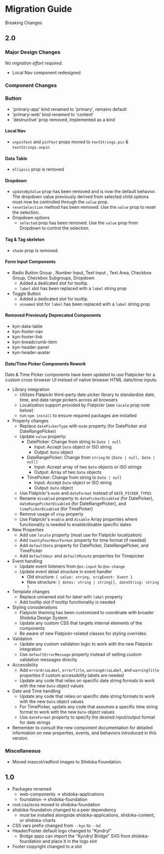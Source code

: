 
<Meta title="Migration Guide" />

# Migration Guide

Breaking Changes

## 2.0

### Major Design Changes

_No migration effort required._

- Local Nav component redesigned

### Component Changes

### Button

- 'primary-app' kind renamed to 'primary', remains default
- 'primary-web' kind renamed to 'content'
- 'destructive' prop removed, implemented as a kind

#### Local Nav

- `unpinText` and `pinText` props moved to `textStrings.pin` & `textStrings.unpin`

#### Data Table

- `ellipsis` prop is removed

#### Dropdown

- `updateByValue` prop has been removed and is now the default behavior. The dropdown value previously derived from selected child options must now be controlled through the `value` prop.
- `resetSelection` method has been removed. Use the `value` prop to reset the selection.
- Dropdown options
  - `selected` prop has been removed. Use the `value` prop from Dropdown to control the selection.

#### Tag & Tag skeleton

- `shade` prop is removed.

#### Form Input Components

- Radio Button Group , Number Input, Text Input , Text Area, Checkbox Group, Checkbox Subgroups, Dropdown
  - Added a dedicated slot for tooltip.
  - `label` slot has been replaced with a `label` string prop
- Toggle Button
  - Added a dedicated slot for tooltip.
  - `unnamed` slot for `label` has been replaced with a `label` string prop

#### Removed Previously Deprecated Components

- kyn-data-table
- kyn-footer-nav
- kyn-footer-link
- kyn-breadcrumb-item
- kyn-header-panel
- kyn-header-avatar

#### Date/Time Picker Components Rework

Date & Time Picker components have been updated to use Flatpicker for a custom cross-browser UI instead of native browser HTML date/time inputs.

- Library integration
  - Utilizes Flatpickr third-party date picker library to standardize date, time, and date range pickers across all browsers
  - Localization support provided by Flatpickr (see `locale` prop note below)
  - run `npm install` to ensure required packages are installed
- Property changes
  - Replace `datePickerType` with `mode` property (for DatePicker and DateRangePicker)
  - Update `value` property:
    - DatePicker: Change from string to `Date | null`
      - Input: Accept `Date` object or ISO string
      - Output: `Date` object
    - DateRangePicker: Change from `string` to `[Date | null, Date | null]`
      - Input: Accept array of two `Date` objects or ISO strings
      - Output: Array of two `Date` objects
    - TimePicker: Change from string to `Date | null`
      - Input: Accept `Date` object or ISO string
      - Output: `Date` object
  - Use Flatpickr's `mode` and `dateFormat` instead of `DATE_PICKER_TYPES`
  - Rename `disabled` property to `datePickerDisabled` (for DatePicker), `dateRangePickerDisabled` (for DateRangePicker), and `timePickerDisabled` (for TimePicker)
  - Remove usage of `step` property
  - Use Flatpickr's `enable` and `disable` Array properties where functionality is needed to enable/disable specific dates
- New Properties
  - Add use `locale` property (must use for Flatpickr localization)
  - Add `twentyFourHourFormat` property for time format (if needed)
  - Add `defaultDate` property for DatePicker, DateRangePicker, and TimePicker
  - Add `defaultHour` and `defaultMinute` properties for Timepicker
- Event handling
  - Update event listeners from `@on-input` to `@on-change`
  - Update event detail structure in event handler
    - Old structure: `{ value: string, origEvent: Event }`
    - New structure: `{ dates: string | string[], dateString: string }`
- Template changes
  - Replace unnamed slot for label with `label` property
  - Add tooltip slot if tooltip functionality is needed
- Styling considerations
  - Flatpickr theming has been customized to coordinate with broader Shidoka Design System
  - Update any custom CSS that targets internal elements of the components
  - Be aware of new Flatpickr-related classes for styling overrides
- Validation
  - Update any custom validation logic to work with the new Flatpickr integration
  - Use `defaultErrorMessage` property instead of setting custom validation messages directly
- Accessibility
  - Add `errorAriaLabel`, `errorTitle`, `warningAriaLabel`, and `warningTitle` properties if custom accessibility labels are needed
  - Update any code that relies on specific date string formats to work with the new `Date` object values
- Date and Time handling
  - Update any code that relies on specific date string formats to work with the new `Date` object values
  - For TimePicker, update any code that assumes a specific time string format to work with the new `Date` object values
  - Use `dateFormat` property to specify the desired input/output format for date strings
- Remember to consult the new component documentation for detailed information on new properties, events, and behaviors introduced in this version.

### Miscellaneous

- Moved mascot/redford images to Shidoka Foundation.

## 1.0

- Packages renamed
  - web-components -> shidoka-applications
  - foundation -> shidoka-foundation
- root.css/scss moved to shidoka-foundation
- shidoka-foundation changed to a peer dependency
  - must be installed alongside shidoka-applications, shidoka-content, or shidoka-charts
- CSS vars prefix changed from `--kyn` to `--kd`
- Header/Footer default logo changed to "Kyndryl"
  - Bridge apps can import the "Kyndryl Bridge" SVG from shidoka-foundation and place it in the logo slot
- Footer copyright changed to a slot
